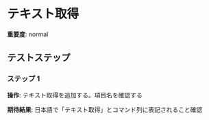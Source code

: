 # テキスト取得

**重要度**: normal

## テストステップ

### ステップ 1

**操作**: テキスト取得を追加する。項目名を確認する

**期待結果**:
日本語で「テキスト取得」とコマンド列に表記されること確認

